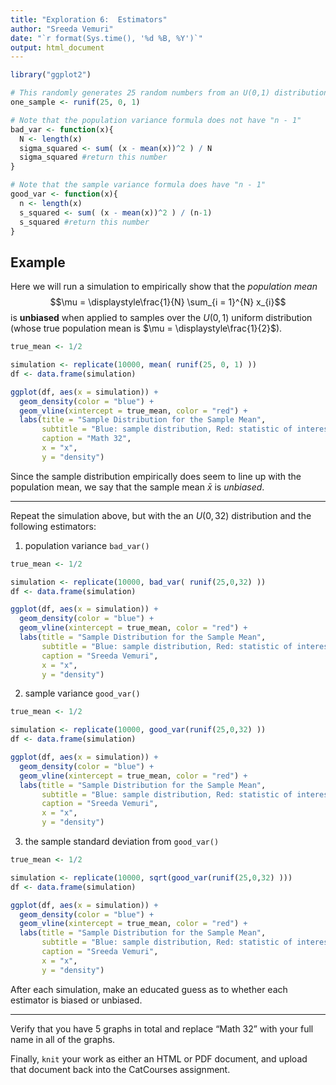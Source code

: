 ```yaml
---
title: "Exploration 6:  Estimators"
author: "Sreeda Vemuri"
date: "`r format(Sys.time(), '%d %B, %Y')`"
output: html_document
---
```


```r
library("ggplot2")

# This randomly generates 25 random numbers from an U(0,1) distribution
one_sample <- runif(25, 0, 1)

# Note that the population variance formula does not have "n - 1"
bad_var <- function(x){
  N <- length(x)
  sigma_squared <- sum( (x - mean(x))^2 ) / N
  sigma_squared #return this number
}

# Note that the sample variance formula does have "n - 1"
good_var <- function(x){
  n <- length(x)
  s_squared <- sum( (x - mean(x))^2 ) / (n-1)
  s_squared #return this number 
}
```

## Example

Here we will run a simulation to empirically show that the *population mean*
$$\mu = \displaystyle\frac{1}{N} \sum_{i = 1}^{N} x_{i}$$
is **unbiased** when applied to samples over the $U(0,1)$ uniform distribution (whose true population mean is $\mu = \displaystyle\frac{1}{2}$).

```r
true_mean <- 1/2

simulation <- replicate(10000, mean( runif(25, 0, 1) ))
df <- data.frame(simulation)

ggplot(df, aes(x = simulation)) +
  geom_density(color = "blue") + 
  geom_vline(xintercept = true_mean, color = "red") +
  labs(title = "Sample Distribution for the Sample Mean",
       subtitle = "Blue: sample distribution, Red: statistic of interest",
       caption = "Math 32", 
       x = "x",
       y = "density")
```

Since the sample distribution empirically does seem to line up with the population mean, we say that the sample mean $\bar{x}$ is *unbiased*.

---

Repeat the simulation above, but with the an $U(0,32)$ distribution and the following estimators:

1.  population variance `bad_var()`

```r
true_mean <- 1/2

simulation <- replicate(10000, bad_var( runif(25,0,32) ))
df <- data.frame(simulation)

ggplot(df, aes(x = simulation)) +
  geom_density(color = "blue") + 
  geom_vline(xintercept = true_mean, color = "red") +
  labs(title = "Sample Distribution for the Sample Mean",
       subtitle = "Blue: sample distribution, Red: statistic of interest",
       caption = "Sreeda Vemuri", 
       x = "x",
       y = "density")
```

2.  sample variance `good_var()`
```r
true_mean <- 1/2

simulation <- replicate(10000, good_var(runif(25,0,32) ))
df <- data.frame(simulation)

ggplot(df, aes(x = simulation)) +
  geom_density(color = "blue") + 
  geom_vline(xintercept = true_mean, color = "red") +
  labs(title = "Sample Distribution for the Sample Mean",
       subtitle = "Blue: sample distribution, Red: statistic of interest",
       caption = "Sreeda Vemuri", 
       x = "x",
       y = "density")
```

3.  the sample standard deviation from `good_var()`
```r
true_mean <- 1/2

simulation <- replicate(10000, sqrt(good_var(runif(25,0,32) )))
df <- data.frame(simulation)

ggplot(df, aes(x = simulation)) +
  geom_density(color = "blue") + 
  geom_vline(xintercept = true_mean, color = "red") +
  labs(title = "Sample Distribution for the Sample Mean",
       subtitle = "Blue: sample distribution, Red: statistic of interest",
       caption = "Sreeda Vemuri", 
       x = "x",
       y = "density")
```



After each simulation, make an educated guess as to whether each estimator is biased or unbiased.

---

Verify that you have 5 graphs in total and replace "Math 32" with your full name in all of the graphs.

Finally, `knit` your work as either an HTML or PDF document, and upload that document back into the CatCourses assignment.
